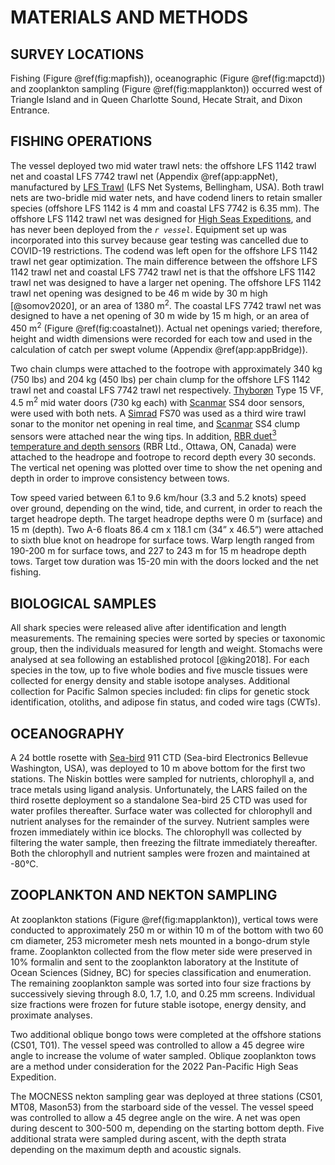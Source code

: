 # MATERIALS AND METHODS

## SURVEY LOCATIONS

Fishing (Figure \@ref(fig:mapfish)), oceanographic (Figure \@ref(fig:mapctd)) and zooplankton sampling (Figure \@ref(fig:mapplankton)) occurred west of Triangle Island and in Queen Charlotte Sound, Hecate Strait, and Dixon Entrance. 

## FISHING OPERATIONS

The vessel deployed two mid water trawl nets: the offshore LFS 1142 trawl net and coastal LFS 7742 trawl net (Appendix \@ref(app:appNet), manufactured by [LFS Trawl](https://www.lfsinc.com/commericalfishinggear/trawl.htm) (LFS Net Systems, Bellingham, USA). Both trawl nets are two-bridle mid water nets, and have codend liners to retain smaller species (offshore LFS 1142 is 4 mm and coastal LFS 7742 is 6.35 mm). The offshore LFS 1142 trawl net was designed for [High Seas Expeditions](https://yearofthesalmon.org/high-seas-expeditions/), and has never been deployed from the *`r vessel`*. Equipment set up was incorporated into this survey because gear testing was cancelled due to COVID-19 restrictions. The codend was left open for the offshore LFS 1142 trawl net gear optimization. The main difference between the offshore LFS 1142 trawl net and coastal LFS 7742 trawl net is that the offshore LFS 1142 trawl net was designed to have a larger net opening. The offshore LFS 1142 trawl net opening was designed to be 46 m wide by 30 m high [@somov2020], or an area of 1380 m^2^. The coastal LFS 7742 trawl net was designed to have a net opening of 30 m wide by 15 m high, or an area of 450 m^2^ (Figure \@ref(fig:coastalnet)). Actual net openings varied; therefore, height and width dimensions were recorded for each tow and used in the calculation of catch per swept volume (Appendix \@ref(app:appBridge)). 

Two chain clumps were attached to the footrope with approximately 340 kg (750 lbs) and 204 kg (450 lbs) per chain clump for the offshore LFS 1142 trawl net and coastal LFS 7742 trawl net respectively. [Thyborøn](https://thyboron-trawldoor.dk/) Type 15 VF, 4.5 m^2^ mid water doors (730 kg each) with [Scanmar](https://www.scanmar.no/) SS4 door sensors, were used with both nets. A [Simrad](https://www.kongsberg.com/maritime/) FS70 was used as a third wire trawl sonar to the monitor net opening in real time, and [Scanmar](https://www.scanmar.no/) SS4 clump sensors were attached near the wing tips. In addition, [RBR duet^3^ temperature and depth sensors](https://rbr-global.com/products/compact-loggers/rbrduet-td) (RBR Ltd., Ottawa, ON, Canada) were attached to the headrope and footrope to record depth every 30 seconds. The vertical net opening was plotted over time to show the net opening and depth in order to improve consistency between tows.

Tow speed varied between 6.1 to 9.6 km/hour (3.3 and 5.2 knots) speed over ground, depending on the wind, tide, and current, in order to reach the target headrope depth. The target headrope depths were 0 m (surface) and 15 m (depth). Two A-6 floats 86.4 cm x 118.1 cm (34" x 46.5") were attached to sixth blue knot on headrope for surface tows. Warp length ranged from 190-200 m for surface tows, and 227 to 243 m for 15 m headrope depth tows. Target tow duration was 15-20 min with the doors locked and the net fishing.

## BIOLOGICAL SAMPLES
All shark species were released alive after identification and length measurements. The remaining species were sorted by species or taxonomic group, then the individuals measured for length and weight. Stomachs were analysed at sea following an established protocol [@king2018]. For each species in the tow, up to five whole bodies and five muscle tissues were collected for energy density and stable isotope analyses. Additional collection for Pacific Salmon species included: fin clips for genetic stock identification, otoliths, and adipose fin status, and coded wire tags (CWTs).

## OCEANOGRAPHY

A 24 bottle rosette with [Sea-bird](https://www.seabird.com/) 911 CTD (Sea-bird Electronics Bellevue Washington, USA), was deployed to 10 m above bottom for the first two stations. The Niskin bottles were sampled for nutrients, chlorophyll a, and trace metals using ligand analysis. Unfortunately, the LARS failed on the third rosette deployment so a standalone Sea-bird 25 CTD was used for water profiles thereafter. Surface water was collected for chlorophyll and nutrient analyses for the remainder of the survey. Nutrient samples were frozen immediately within ice blocks. The chlorophyll was collected by filtering the water sample, then freezing the filtrate immediately thereafter. Both the chlorophyll and nutrient samples were frozen and maintained at -80&deg;C. 

## ZOOPLANKTON AND NEKTON SAMPLING

At zooplankton stations (Figure \@ref(fig:mapplankton)), vertical tows were conducted to approximately 250 m or within 10 m of the bottom with two 60 cm diameter, 253 micrometer mesh nets mounted in a bongo-drum style frame. Zooplankton collected from the flow meter side were preserved in 10% formalin and sent to the zooplankton laboratory at the Institute of Ocean Sciences (Sidney, BC) for species classification and enumeration. The remaining zooplankton sample was sorted into four size fractions by successively sieving through 8.0, 1.7, 1.0, and 0.25 mm screens. Individual size fractions were frozen for future stable isotope, energy density, and proximate analyses. 

Two additional oblique bongo tows were completed at the offshore stations (CS01, T01). The vessel speed was controlled to allow a 45 degree wire angle to increase the volume of water sampled. Oblique zooplankton tows are a method under consideration for the 2022 Pan-Pacific High Seas Expedition.

The MOCNESS nekton sampling gear was deployed at three stations (CS01, MT08, Mason53) from the starboard side of the vessel. The vessel speed was controlled to allow a 45 degree angle on the wire. A net was open during descent to 300-500 m, depending on the starting bottom depth. Five additional strata were sampled during ascent, with the depth strata depending on the maximum depth and acoustic signals.







